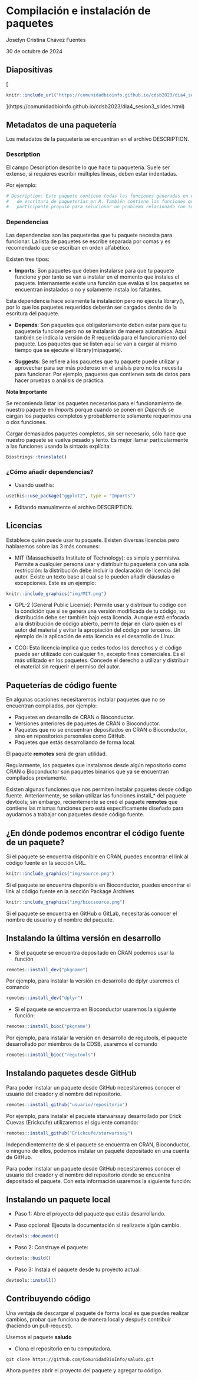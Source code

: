 # Compilación e instalación de paquetes

Joselyn Cristina Chávez Fuentes

30 de octubre de 2024

## Diapositivas

[
```r
knitr::include_url("https://comunidadbioinfo.github.io/cdsb2023/dia4_sesion3_slides.html", height = "380px")
```
](https://comunidadbioinfo.github.io/cdsb2023/dia4_sesion3_slides.html)


## Metadatos de una paquetería

Los metadatos de la paquetería se encuentran en el archivo DESCRIPTION.

### Description

El campo Description describe lo que hace tu paquetería. Suele ser extenso, si requieres escribir múltiples líneas, deben estar indentadas. 


Por ejemplo:

```r
# Description: Este paquete contiene todas las funciones generadas en el curso 
#   de escritura de paqueterías en R. También contiene las funciones que cada 
#   participante propuso para solucionar un problema relacionado con su trabajo.
```


### Dependencias

Las dependencias son las paqueterías que tu paquete necesita para funcionar. La lista de paquetes se escribe separada por comas y es recomendado que se escriban en orden alfabético.

Existen tres tipos:

- **Imports**: Son paquetes que deben instalarse para que tu paquete funcione y por tanto se van a instalar en el momento que instales el paquete. Internamente existe una función que evalúa si los paquetes se encuentran instalados o no y solamente instala los faltantes. 

Esta dependencia hace solamente la instalación pero no ejecuta library(), por lo que los paquetes requeridos deberán ser cargados dentro de la escritura del paquete.

- **Depends**: Son paquetes que obligatoriamente deben estar para que tu paquetería funcione pero no se instalarán de manera automática. Aquí también se indica la versión de R requerida para el funcionamiento del paquete. Los paquetes que se listen aquí se van a cargar al mismo tiempo que se ejecute el library(mipaquete).

- **Suggests**: Se refiere a los paquetes que tu paquete puede utilizar y aprovechar para ser más poderoso en el análsis pero no los necesita para funcionar. Por ejemplo, paquetes que contienen sets de datos para hacer pruebas o análisis de práctica.


**Nota Importante**

Se recomienda listar los paquetes necesarios para el funcionamiento de nuestro paquete en _Imports_ porque cuando se ponen en _Depends_ se cargan los paquetes completos y probablemente solamente requerimos una o dos funciones. 

Cargar demasiados paquetes completos, sin ser necesario, sólo hace que nuestro paquete se vuelva pesado y lento. Es mejor llamar particularmente a las funciones usando la sintaxis explícita:

```r
Biostrings::translate()
```


### ¿Cómo añadir dependencias?

- Usando usethis:

```r
usethis::use_package("ggplot2", type = "Imports")
```

- Editando manualmente el archivo DESCRIPTION. 


## Licencias

Establece quién puede usar tu paquete. Existen diversas licencias pero hablaremos sobre las 3 más comunes:

- MIT (Massachusetts Institute of Technology): es simple y permisiva. Permite a cualquier persona usar y distribuir tu paquetería con una sola restricción: la distribución debe incluir la declaración de licencia del autor. Existe un texto base al cual se le pueden añadir cláusulas o excepciones. Este es un ejemplo:


```r
knitr::include_graphics("img/MIT.png")
```


- GPL-2 (General Public License): Permite usar y distribuir tu código con la condición que si se genera una versión modificada de tu código, su distribución debe ser también bajo esta licencia. Aunque está enfocada a la distribución de código abierto, permite dejar en claro quién es el autor del material y evitar la apropiación del código por terceros. Un ejemplo de la aplicación de esta licencia es el desarrollo de Linux.

- CCO: Esta licencia implica que cedes todos los derechos y el código puede ser utilizado con cualquier fin, excepto fines comerciales. Es el más utilizado en los paquetes. Concede el derecho a utilizar y distribuir el material sin requerir el permiso del autor.


## Paqueterías de código fuente

En algunas ocasiones necesitaremos instalar paquetes que no se encuentran compilados, por ejemplo: 

- Paquetes en desarrollo de CRAN o Bioconductor.
- Versiones anteriores de paquetes de CRAN o Bioconductor.
- Paquetes que no se encuentran depositados en CRAN o Bioconductor, sino en repositorios personales como GitHub.
- Paquetes que estás desarrollando de forma local.

El paquete **remotes** será de gran utilidad.

Regularmente, los paquetes que instalamos desde algún repositorio como CRAN o Bioconductor son paquetes binarios que ya se encuentran compilados previamente.

Existen algunas funciones que nos permiten instalar paquetes desde código fuente. Anteriormente, se solían utilizar las funciones install_* del paquete devtools; sin embargo, recientemente se creó el paquete **remotes** que contiene las mismas funciones pero está específicamente diseñado para ayudarnos a trabajar con paquetes desde código fuente.

## ¿En dónde podemos encontrar el código fuente de un paquete?

Si el paquete se encuentra disponible en CRAN, puedes encontrar el link al código fuente en la sección URL.

```r
knitr::include_graphics("img/source.png")
```


Si el paquete se encuentra disponible en Bioconductor, puedes encontrar el link al código fuente en la sección Package Archives

```r
knitr::include_graphics("img/biocsource.png")
```

Si el paquete se encuentra en GitHub o GitLab, necesitarás conocer el nombre de usuario y el nombre del paquete.


## Instalando la última versión en desarrollo

- Si el paquete se encuentra depositado en CRAN podemos usar la función 

```r
remotes::install_dev("pkgname")
```

Por ejemplo, para instalar la versión en desarrollo de dplyr usaremos el comando
```r
remotes::install_dev("dplyr") 
```


- Si el paquete se encuentra en Bioconductor usaremos la siguiente función:

```r
remotes::install_bioc("pkgname")
```

Por ejemplo, para instalar la versión en desarrollo de regutools, el paquete desarrollado por miembros de la CDSB, usaremos el comando

```r
remotes::install_bioc("regutools")
```


## Instalando paquetes desde GitHub

Para poder instalar un paquete desde GitHub necesitaremos conocer el usuario del creador y el nombre del repositorio.

```r
remotes::install_github("usuario/repositorio")
```

Por ejemplo, para instalar el paquete starwarssay desarrollado por Erick Cuevas (Erickcufe) utilizaremos el siguiente comando:

```r
remotes::install_github("Erickcufe/starwarssay")
```


Independientemente de si el paquete se encuentra en CRAN, Bioconductor, o ninguno de ellos, podemos instalar un paquete depositado en una cuenta de GitHub.

Para poder instalar un paquete desde GitHub necesitaremos conocer el usuario del creador y el nombre del repositorio donde se encuentra depositado el paquete. Con esta información usaremos la siguiente función:


## Instalando un paquete local

- Paso 1: Abre el proyecto del paquete que estás desarrollando.

- Paso opcional: Ejecuta la documentación si realizaste algún cambio.

```r
devtools::document()
```

- Paso 2: Construye el paquete:

```r
devtools::build()
```


- Paso 3: Instala el paquete desde tu proyecto actual:

```r
devtools::install()
```


## Contribuyendo código

Una ventaja de descargar el paquete de forma local es que puedes realizar cambios, probar que funciona de manera local y después contribuir (haciendo un pull-request).

Usemos el paquete **saludo** 

- Clona el repositorio en tu computadora.

```
git clone https://github.com/ComunidadBioInfo/saludo.git
```

Ahora puedes abrir el proyecto del paquete y agregar tu código. 


